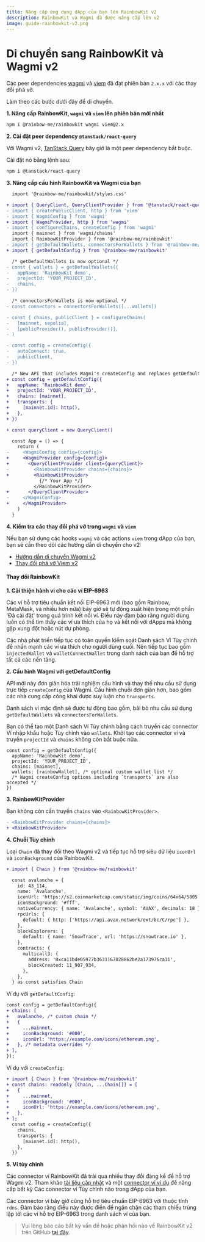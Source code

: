 ```yaml
---
title: Nâng cấp ứng dụng dApp của bạn lên RainbowKit v2
description: RainbowKit và Wagmi đã được nâng cấp lên v2
image: guide-rainbowkit-v2.png
---
```


# Di chuyển sang RainbowKit và Wagmi v2

Các peer dependencies [wagmi](https://wagmi.sh) và [viem](https://viem.sh) đã đạt phiên bản `2.x.x` với các thay đổi phá vỡ.

Làm theo các bước dưới đây để di chuyển.

**1. Nâng cấp RainbowKit, `wagmi` và `viem` lên phiên bản mới nhất**

```bash
npm i @rainbow-me/rainbowkit wagmi viem@2.x
```

**2. Cài đặt peer dependency `@tanstack/react-query`**

Với Wagmi v2, [TanStack Query](https://tanstack.com/query/v5/docs/react/overview) bây giờ là một peer dependency bắt buộc.

Cài đặt nó bằng lệnh sau:

```bash
npm i @tanstack/react-query
```

**3. Nâng cấp cấu hình RainbowKit và Wagmi của bạn**

```diff
  import '@rainbow-me/rainbowkit/styles.css'

+ import { QueryClient, QueryClientProvider } from '@tanstack/react-query'
- import { createPublicClient, http } from 'viem'
- import { WagmiConfig } from 'wagmi'
+ import { WagmiProvider, http } from 'wagmi'
- import { configureChains, createConfig } from 'wagmi'
  import { mainnet } from 'wagmi/chains'
  import { RainbowKitProvider } from '@rainbow-me/rainbowkit'
- import { getDefaultWallets, connectorsForWallets } from '@rainbow-me/rainbowkit'
+ import { getDefaultConfig } from '@rainbow-me/rainbowkit'

  /* getDefaultWallets is now optional */
- const { wallets } = getDefaultWallets({
-   appName: 'RainbowKit demo',
-   projectId: 'YOUR_PROJECT_ID',
-   chains,
- })

  /* connectorsForWallets is now optional */
- const connectors = connectorsForWallets([...wallets])

- const { chains, publicClient } = configureChains( 
-   [mainnet, sepolia], 
-   [publicProvider(), publicProvider()],
- )

- const config = createConfig({
-   autoConnect: true,
-   publicClient,
- })

  /* New API that includes Wagmi's createConfig and replaces getDefaultWallets and connectorsForWallets */
+ const config = getDefaultConfig({
+   appName: 'RainbowKit demo',
+   projectId: 'YOUR_PROJECT_ID',
+   chains: [mainnet],
+   transports: {
+     [mainnet.id]: http(),
+   },
+ })

+ const queryClient = new QueryClient()

  const App = () => {
    return (
-     <WagmiConfig config={config}>
+     <WagmiProvider config={config}>
+       <QueryClientProvider client={queryClient}>
-         <RainbowKitProvider chains={chains}>
+         <RainbowKitProvider>
            {/* Your App */}
          </RainbowKitProvider>
+       </QueryClientProvider>
-     </WagmiConfig>
+     </WagmiProvider>
    )
  }
```

**4. Kiểm tra các thay đổi phá vỡ trong `wagmi` và `viem`**

Nếu bạn sử dụng các hooks `wagmi` và các actions `viem` trong dApp của bạn, bạn sẽ cần theo dõi các hướng dẫn di chuyển cho v2:

- [Hướng dẫn di chuyển Wagmi v2](https://wagmi.sh/react/guides/migrate-from-v1-to-v2)
- [Thay đổi phá vỡ Viem v2](https://viem.sh/docs/migration-guide.html#_2-x-x-breaking-changes)

#### Thay đổi RainbowKit

**1. Cải thiện hành vi cho các ví EIP-6963**

Các ví hỗ trợ tiêu chuẩn kết nối EIP-6963 mới (bao gồm Rainbow, MetaMask, và nhiều hơn nữa) bây giờ sẽ tự động xuất hiện trong một phần 'Đã cài đặt' trong quá trình kết nối ví. Điều này đảm bảo rằng người dùng luôn có thể tìm thấy các ví ưa thích của họ và kết nối với dApps mà không gặp xung đột hoặc nút dự phòng.

Các nhà phát triển tiếp tục có toàn quyền kiểm soát Danh sách Ví Tùy chỉnh để nhấn mạnh các ví ưa thích cho người dùng cuối. Nên tiếp tục bao gồm `injectedWallet` và `walletConnectWallet` trong danh sách của bạn để hỗ trợ tất cả các nền tảng.

**2. Cấu hình Wagmi với getDefaultConfig**

API mới này đơn giản hóa trải nghiệm cấu hình và thay thế nhu cầu sử dụng trực tiếp `createConfig` của Wagmi. Cấu hình chuỗi đơn giản hơn, bao gồm các nhà cung cấp công khai được suy luận cho `transports`.

Danh sách ví mặc định sẽ được tự động bao gồm, bãi bỏ nhu cầu sử dụng `getDefaultWallets` và `connectorsForWallets`.

Bạn có thể tạo một Danh sách Ví Tùy chỉnh bằng cách truyền các connector Ví nhập khẩu hoặc Tùy chỉnh vào `wallets`. Khởi tạo các connector ví và truyền `projectId` và `chains` không còn bắt buộc nữa.

```
const config = getDefaultConfig({
  appName: 'RainbowKit demo',
  projectId: 'YOUR_PROJECT_ID',
  chains: [mainnet],
  wallets: [rainbowWallet], /* optional custom wallet list */
  /* Wagmi createConfig options including `transports` are also accepted */
})
```

**3. RainbowKitProvider**

Bạn không còn cần truyền `chains` vào `<RainbowKitProvider>`.

```diff
- <RainbowKitProvider chains={chains}>
+ <RainbowKitProvider>
```

**4. Chuỗi Tùy chỉnh**

Loại `Chain` đã thay đổi theo Wagmi v2 và tiếp tục hỗ trợ siêu dữ liệu `iconUrl` và `iconBackground` của RainbowKit.

```diff
+ import { Chain } from '@rainbow-me/rainbowkit'

  const avalanche = {
    id: 43_114,
    name: 'Avalanche',
    iconUrl: 'https://s2.coinmarketcap.com/static/img/coins/64x64/5805.png',
    iconBackground: '#fff',
    nativeCurrency: { name: 'Avalanche', symbol: 'AVAX', decimals: 18 },
    rpcUrls: {
      default: { http: ['https://api.avax.network/ext/bc/C/rpc'] },
    },
    blockExplorers: {
      default: { name: 'SnowTrace', url: 'https://snowtrace.io' },
    },
    contracts: {
      multicall3: {
        address: '0xca11bde05977b3631167028862be2a173976ca11',
        blockCreated: 11_907_934,
      },
    },
  } as const satisfies Chain
```

Ví dụ với `getDefaultConfig`:

```diff
const config = getDefaultConfig({
+ chains: [
+   avalanche, /* custom chain */
+   {
+     ...mainnet,
+     iconBackground: '#000',
+     iconUrl: 'https://example.com/icons/ethereum.png',
+   }, /* metadata overrides */
+ ],
});
```

Ví dụ với `createConfig`:

```diff
+ import { Chain } from '@rainbow-me/rainbowkit'
+ const chains: readonly [Chain, ...Chain[]] = [
+   {
+     ...mainnet,
+     iconBackground: '#000',
+     iconUrl: 'https://example.com/icons/ethereum.png',
+   },
+ ];
  const config = createConfig({
    chains,
    transports: {
      [mainnet.id]: http(),
    },
  })
```

**5. Ví tùy chỉnh**

Các connector ví RainbowKit đã trải qua nhiều thay đổi đáng kể để hỗ trợ Wagmi v2. Tham khảo [tài liệu cập nhật](https://www.rainbowkit.com/docs/custom-wallets) và một [connector ví ví dụ](https://github.com/rainbow-me/rainbowkit/blob/main/packages/rainbowkit/src/wallets/walletConnectors/rainbowWallet/rainbowWallet.ts) để nâng cấp bất kỳ Các connector ví Tùy chỉnh nào trong dApp của bạn.

Các connector ví bây giờ cũng hỗ trợ tiêu chuẩn EIP-6963 với thuộc tính `rdns`. Đảm bảo rằng điều này được điền để ngăn chặn các tham chiếu trùng lặp tới các ví hỗ trợ EIP-6963 trong danh sách ví của bạn.

> Vui lòng báo cáo bất kỳ vấn đề hoặc phản hồi nào về RainbowKit v2 trên GitHub [tại đây](https://github.com/rainbow-me/rainbowkit/issues/new/choose).
